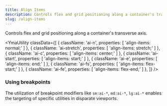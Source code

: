 ```yaml
---
title: Align Items
description: Controls flex and grid positioning along a container's transverse axis.
slug: /align-items
---
```



Controls flex and grid positioning along a container's transverse axis.

<YmaUtility
  classData={[
    {
      className: 'ai-n',
      properties: [
        'align-items: normal;'
      ]
    },
    {
      className: 'ai-stretch',
      properties: [
        'align-items: stretch;'
      ]
    },
    {
      className: 'ai-c',
      properties: [
        'align-items: center;'
      ]
    },
    {
      className: 'ai-start',
      properties: [
        'align-items: start;'
      ]
    },
    {
      className: 'ai-e',
      properties: [
        'align-items: end;'
      ]
    },
    {
      className: 'ai-fs',
      properties: [
        'align-items: flex-start;'
      ]
    },
    {
      className: 'ai-fe',
      properties: [
        'align-items: flex-end;'
      ]
    },
  ]}
/>

### Using breakpoints

The utilization of breakpoint modifiers like `sm:ai-*`, `md:ai-*`, `lg:ai-*` enables the targeting of specific utilities in disparate viewports.
